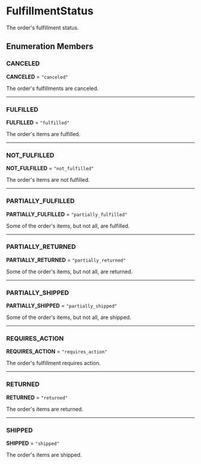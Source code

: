 
# FulfillmentStatus

The order's fulfillment status.

## Enumeration Members

### CANCELED

 **CANCELED** = `"canceled"`

The order's fulfillments are canceled.

___

### FULFILLED

 **FULFILLED** = `"fulfilled"`

The order's items are fulfilled.

___

### NOT\_FULFILLED

 **NOT\_FULFILLED** = `"not_fulfilled"`

The order's items are not fulfilled.

___

### PARTIALLY\_FULFILLED

 **PARTIALLY\_FULFILLED** = `"partially_fulfilled"`

Some of the order's items, but not all, are fulfilled.

___

### PARTIALLY\_RETURNED

 **PARTIALLY\_RETURNED** = `"partially_returned"`

Some of the order's items, but not all, are returned.

___

### PARTIALLY\_SHIPPED

 **PARTIALLY\_SHIPPED** = `"partially_shipped"`

Some of the order's items, but not all, are shipped.

___

### REQUIRES\_ACTION

 **REQUIRES\_ACTION** = `"requires_action"`

The order's fulfillment requires action.

___

### RETURNED

 **RETURNED** = `"returned"`

The order's items are returned.

___

### SHIPPED

 **SHIPPED** = `"shipped"`

The order's items are shipped.
